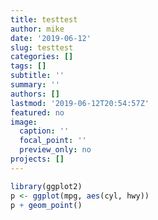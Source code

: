 ```yaml
---
title: testtest
author: mike
date: '2019-06-12'
slug: testtest
categories: []
tags: []
subtitle: ''
summary: ''
authors: []
lastmod: '2019-06-12T20:54:57Z'
featured: no
image:
  caption: ''
  focal_point: ''
  preview_only: no
projects: []
---
```



```r
library(ggplot2)
p <- ggplot(mpg, aes(cyl, hwy))
p + geom_point()

```

